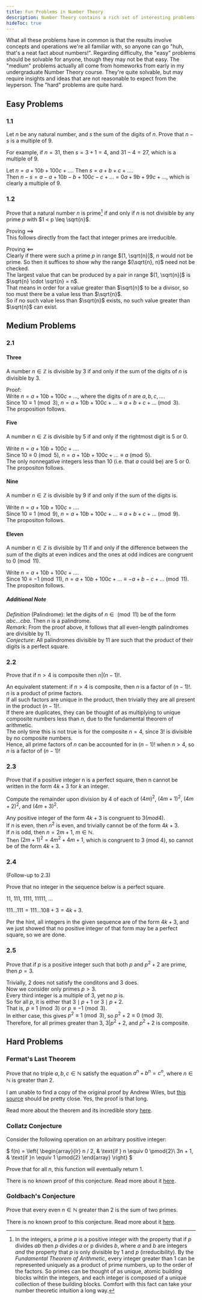 ```yaml
---
title: Fun Problems in Number Theory
description: Number Theory contains a rich set of interesting problems, some suitable for you or I, some entirely unsolvable. This is a selection of my favorites.
hideToc: true
---
```


What all these problems have in common is that the results involve concepts and operations we're all familiar with, so anyone can go "huh, that's a neat fact about numbers!". Regarding difficulty, the "easy" problems should be solvable for anyone, though they may not be that easy. The "medium" problems actually all come from homeworks from early in my undergraduate Number Theory course. They're quite solvable, but may require insights and ideas that are not reasonable to expect from the leyperson. The "hard" problems are quite hard.

## Easy Problems

### 1.1

Let $n$ be any natural number, and $s$ the sum of the digits of $n$. Prove that $n - s$ is a multiple of $9$.

For example, if $n = 31$, then $s = 3 + 1 = 4$, and $31 - 4 = 27$, which is a multiple of $9$.

<Accordion client:load title="Proof">

Let $n = a + 10b + 100c + \dots$. Then $s = a + b + c + \dots$.<br />
Then $n - s = a - a + 10b - b + 100c - c + \dots = 0a + 9b + 99c + \dots$, which is clearly a multiple of 9.

</Accordion>

### 1.2

Prove that a natural number $n$ is prime[^1] if and only if $n$ is not divisible by any prime $p$ with $1 < p \leq \sqrt{n}$.

<Accordion client:load title="Proof">

Proving $\implies$<br />
This follows directly from the fact that integer primes are irreducible.

Proving $\impliedby$<br />
Clearly if there were such a prime $p$ in range $(1, \sqrt{n}]$, $n$ would not be prime. So then it suffices to show why the range $(\sqrt{n}, n)$ need not be checked.<br />
The largest value that can be produced by a pair in range $(1, \sqrt{n}]$ is $\sqrt{n} \cdot \sqrt{n} = n$.<br />
That means in order for a value greater than $\sqrt{n}$ to be a divisor, so too must there be a value less than $\sqrt{n}$.<br />
So if no such value less than $\sqrt{n}$ exists, no such value greater than $\sqrt{n}$ can exist.

</Accordion>

## Medium Problems

### 2.1

#### Three

A number $n \in \mathbb{Z}$ is divisible by 3 if and only if the sum of the digits of $n$ is divisible by 3.

Proof:<br />
Write $n = a + 10b + 100c + \dots$, where the digits of $n$ are $a, b, c, \dots$.<br />
Since $10 \equiv 1 \pmod{3}$, $n = a + 10b + 100c + \dots \equiv a + b + c + \dots \pmod{3}$.<br />
The proposition follows.

#### Five

A number $n \in \mathbb{Z}$ is divisible by 5 if and only if the rightmost digit is 5 or 0.

<Accordion client:load title="Proof">

Write $n = a + 10b + 100c + \dots$.<br />
Since $10 \equiv 0 \pmod{5}$, $n = a + 10b + 100c + \dots \equiv a \pmod{5}$.<br />
The only nonnegative integers less than 10 (i.e. that $a$ could be) are 5 or 0.<br />
The propositon follows.

</Accordion>

#### Nine

A number $n \in \mathbb{Z}$ is divisible by 9 if and only if the sum of the digits is.

<Accordion client:load title="Proof">

Write $n = a + 10b + 100c + \dots$.<br />
Since $10 \equiv 1 \pmod{9}$, $n = a + 10b + 100c + \dots \equiv a + b + c + \dots \pmod{9}$.<br />
The propositon follows.

</Accordion>

#### Eleven

A number $n \in \mathbb{Z}$ is divisible by 11 if and only if the difference between the sum of the digits at even indices and the ones at odd indices are congruent to $0 \pmod{11}$.

<Accordion client:load title="Proof">

Write $n = a + 10b + 100c + \dots$.<br />
Since $10 \equiv -1 \pmod{11}$, $n = a + 10b + 100c + \dots \equiv -a + b - c + \dots \pmod{11}$.<br />
The propositon follows.

##### Additional Note

_Definition_ (Palindrome): let the digits of $n \in \pmod{11}$ be of the form $abc...cba$. Then $n$ is a palindrome.<br />
_Remark_: From the proof above, it follows that all even-length palindromes are divisible by 11.<br />
_Conjecture_: All palindromes divisible by 11 are such that the product of their digits is a perfect square.

</Accordion>

### 2.2

Prove that if $n > 4$ is composite then $n | (n - 1)!$.

<Accordion client:load title="Proof">

An equivalent statement: if $n > 4$ is composite, then $n$ is a factor of $(n-1)!$.<br />
$n$ is a product of prime factors.<br />
If all such factors are unique in the product, then trivially they are all present in the product $(n-1)!$.<br />
If there are duplicates, they can be thought of as multiplying to unique composite numbers less than $n$, due to the fundamental theorem of arithmetic.<br />
The only time this is not true is for the composite $n = 4$, since $3!$ is divisible by no composite numbers.<br />
Hence, all prime factors of $n$ can be accounted for in $(n-1)!$ when $n > 4$, so $n$ is a factor of $(n-1)!$

</Accordion>

### 2.3

Prove that if a positive integer n is a perfect square, then n cannot be written in the form $4k + 3$ for $k$ an integer.

<Accordion client:load title="Hint">

Compute the remainder upon division by 4 of each of $(4m)^2$, $(4m + 1)^2$, $(4m + 2)^2$, and $(4m + 3)^2$.

</Accordion>

<Accordion client:load title="Proof">

Any positive integer of the form $4k+3$ is congruent to $3 (mod 4)$.<br />
If $n$ is even, then $n^2$ is even, and trivially cannot be of the form $4k+3$.<br />
If $n$ is odd, then $n = 2m + 1$, $m \in \mathbb{N}$.<br />
Then $(2m+1)^2 = 4m^2 + 4m + 1$, which is congruent to 3 (mod 4), so cannot be of the form $4k+3$.

</Accordion>

### 2.4

(Follow-up to 2.3)

Prove that no integer in the sequence below is a perfect square.

$11$, $111$, $1111$, $11111$, $\dots$

<Accordion client:load title="Hint">

$111 \dots 111 = 111 \dots 108 + 3 = 4k+ 3$.

</Accordion>

<Accordion client:load title="Proof">

Per the hint, all integers in the given sequence are of the form $4k + 3$, and we just showed that no positive integer of that form may be a perfect square, so we are done.

</Accordion>

### 2.5

Prove that if $p$ is a positive integer such that both $p$ and $p^2 + 2$ are prime, then $p = 3$.

<Accordion client:load title="Proof">

Trivially, 2 does not satisfy the conditons and 3 does.<br />
Now we consider only primes $p > 3$.<br />
Every third integer is a multiple of 3, yet no $p$ is.<br />
So for all $p$, it is either that $3 \mid p + 1$ or $3 \mid p + 2$.<br />
That is, $p \equiv 1 \pmod{3}$ or $p \equiv -1 \pmod{3}$.<br />
In either case, this gives $p^2 \equiv 1 \pmod{3}$, so $p^2 + 2 \equiv 0 \pmod{3}$.<br />
Therefore, for all primes greater than 3, $3 | p^2 + 2$, and $p^2 + 2$ is composite.

</Accordion>

## Hard Problems

### Fermat's Last Theorem

Prove that no triple $a, b, c \in \mathbb{N}$ satisfy the equation $a^n + b^n = c^n$, where $n \in \mathbb{N}$ is greater than $2$.

<Accordion client:load title="Proof">

I am unable to find a copy of the original proof by Andrew Wiles, but [this source](https://people.math.wisc.edu/~nboston/869.pdf) should be pretty close. Yes, the proof is that long.

Read more about the theorem and its incredible story [here](https://en.wikipedia.org/wiki/Fermat%27s_Last_Theorem).

</Accordion>

### Collatz Conjecture

Consider the following operation on an arbitrary positive integer:

$
f(n) = \left\{
    \begin{array}{lr}
        n / 2, & \text{if } n \equiv 0 \pmod{2}\\
        3n + 1, & \text{if }n \equiv 1 \pmod{2}
    \end{array}
\right\}
$

Prove that for all $n$, this function will eventually return 1.

<Accordion client:load title="Proof">

There is no known proof of this conjecture. Read more about it [here](https://en.wikipedia.org/wiki/Collatz_conjecture).

</Accordion>

### Goldbach's Conjecture

Prove that every even $n \in \mathbb{N}$ greater than 2 is the sum of two primes.

<Accordion client:load title="Proof">

There is no known proof to this conjecture. Read more about it [here](https://en.wikipedia.org/wiki/Goldbach%27s_conjecture).

</Accordion>

[^1]: In the integers, a prime $p$ is a positive integer with the property that if $p$ divides $ab$ then $p$ divides $a$ or p divides $b$, where $a$ and $b$ are integers _and_ the property that $p$ is only divisible by 1 and $p$ (irreducibility). By the _Fundamental Theorem of Arithmetic_, every integer greater than 1 can be represented uniquely as a product of prime numbers, up to the order of the factors. So primes can be thought of as unique, atomic building blocks wihtin the integers, and each integer is composed of a unique collection of these building blocks. Comfort with this fact can take your number theoretic intuition a long way.
